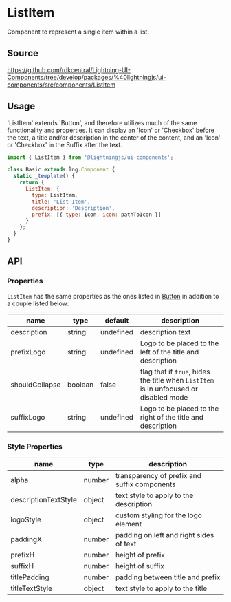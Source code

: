 ﻿<!--
  Copyright 2023 Comcast Cable Communications Management, LLC

  Licensed under the Apache License, Version 2.0 (the "License");
  you may not use this file except in compliance with the License.
  You may obtain a copy of the License at

  http://www.apache.org/licenses/LICENSE-2.0

  Unless required by applicable law or agreed to in writing, software
  distributed under the License is distributed on an "AS IS" BASIS,
  WITHOUT WARRANTIES OR CONDITIONS OF ANY KIND, either express or implied.
  See the License for the specific language governing permissions and
  limitations under the License.

  SPDX-License-Identifier: Apache-2.0
-->


# ListItem

Component to represent a single item within a list.

## Source

https://github.com/rdkcentral/Lightning-UI-Components/tree/develop/packages/%40lightningjs/ui-components/src/components/ListItem

## Usage

'ListItem' extends 'Button', and therefore utilizes much of the same functionality and properties. It can display an 'Icon' or 'Checkbox' before the text, a title and/or description in the center of the content, and an 'Icon' or 'Checkbox' in the Suffix after the text.

```js
import { ListItem } from '@lightningjs/ui-components';

class Basic extends lng.Component {
  static _template() {
    return {
      ListItem: {
        type: ListItem,
        title: 'List Item',
        description: 'Description',
        prefix: [{ type: Icon, icon: pathToIcon }]
      }
    };
  }
}
```

<Canvas>
  <Story id="components-listitem--list-item" />
</Canvas>

## API

### Properties

`ListItem` has the same properties as the ones listed in [Button](?path=/docs/components-button--basic) in addition to a couple listed below:

| name           | type    | default   | description                                                                           |
| -------------- | ------- | --------- | ------------------------------------------------------------------------------------- |
| description    | string  | undefined | description text                                                                      |
| prefixLogo     | string  | undefined | Logo to be placed to the left of the title and description                            |
| shouldCollapse | boolean | false     | flag that if `true`, hides the title when `ListItem` is in unfocused or disabled mode |
| suffixLogo     | string  | undefined | Logo to be placed to the right of the title and description                           |

### Style Properties

| name                 | type   | description                                  |
| -------------------- | ------ | -------------------------------------------- |
| alpha                | number | transparency of prefix and suffix components |
| descriptionTextStyle | object | text style to apply to the description       |
| logoStyle            | object | custom styling for the logo element          |
| paddingX             | number | padding on left and right sides of text      |
| prefixH              | number | height of prefix                             |
| suffixH              | number | height of suffix                             |
| titlePadding         | number | padding between title and prefix             |
| titleTextStyle       | object | text style to apply to the title             |
